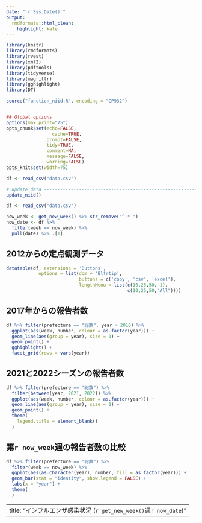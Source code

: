 ```yaml
---
date: "`r Sys.Date()`"
output:
  rmdformats::html_clean:
    highlight: kate
---
```



```r
library(knitr)
library(rmdformats)
library(rvest)
library(xml2)
library(pdftools)
library(tidyverse)
library(magrittr)
library(gghighlight)
library(DT)

source("function_niid.R", encoding = "CP932")


## Global options
options(max.print="75")
opts_chunk$set(echo=FALSE,
	             cache=TRUE,
               prompt=FALSE,
               tidy=TRUE,
               comment=NA,
               message=FALSE,
               warning=FALSE)
opts_knit$set(width=75)

```

```r
df <- read_csv("data.csv")

```

```r
# update data -------------------------------------------------------------
update_niid()

df <- read_csv("data.csv")
```
```r
now_week <- get_new_week() %>% str_remove("^.*-")
now_date <- df %>% 
  filter(week == now_week) %>% 
  pull(date) %>% .[1]


```

## 2012からの定点観測データ
```r
datatable(df, extensions = 'Buttons',
            options = list(dom = 'Blfrtip',
                           buttons = c('copy', 'csv', 'excel'),
                           lengthMenu = list(c(10,25,50,-1),
                                             c(10,25,50,"All"))))
```


## 2017年からの報告者数
```r
df %>% filter(prefecture == "総数", year > 2016) %>%
  ggplot(aes(week, number, colour = as.factor(year))) +
  geom_line(aes(group = year), size = 1) +
  geom_point() + 
  gghighlight() +
  facet_grid(rows = vars(year))
```


## 2021と2022シーズンの報告者数
```r

df %>% filter(prefecture == "総数") %>% 
  filter(between(year, 2021, 2022)) %>% 
  ggplot(aes(week, number, colour = as.factor(year))) +
  geom_line(aes(group = year), size = 1) +
  geom_point() +
  theme(
    legend.title = element_blank()
  )
```


## 第`r now_week`週の報告者数の比較
```r

df %>% filter(prefecture == "総数") %>% 
  filter(week == now_week) %>% 
  ggplot(aes(as.character(year), number, fill = as.factor(year))) +
  geom_bar(stat = "identity", show.legend = FALSE) +
  labs(x = "year") +
  theme(
  )
```

---
title: "インフルエンザ感染状況 (`r get_new_week()`週`r now_date`) "
---